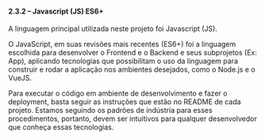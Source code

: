 #### 2.3.2 – Javascript (JS) ES6+

A linguagem principal utilizada neste projeto foi Javascript (JS).

O JavaScript, em suas revisões mais recentes (ES6+) foi a linguagem escolhida para desenvolver o Frontend e o Backend e seus subprojetos (Ex: App), aplicando tecnologias que possibilitam o uso da linguagem para construir e rodar a aplicação nos ambientes desejados, como o Node.js e o VueJS.

Para executar o código em ambiente de desenvolvimento e fazer o deployment, basta seguir as instruções que estão no README de cada projeto. Estamos seguindo os padrões de indústria para esses procedimentos, portanto, devem ser intuitivos para qualquer desenvolvedor que conheça essas tecnologias.
